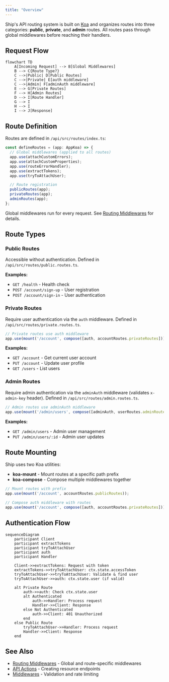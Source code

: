 ```yaml
---
title: "Overview"
---
```


Ship's API routing system is built on [Koa](https://koajs.com/) and organizes routes into three categories: **public**, **private**, and **admin** routes. All routes pass through global middlewares before reaching their handlers.

## Request Flow

```mermaid
flowchart TD
    A[Incoming Request] --> B[Global Middlewares]
    B --> C{Route Type?}
    C -->|Public| D[Public Routes]
    C -->|Private| E[auth middleware]
    C -->|Admin| F[adminAuth middleware]
    E --> G[Private Routes]
    F --> H[Admin Routes]
    D --> I[Route Handler]
    G --> I
    H --> I
    I --> J[Response]
```

## Route Definition

Routes are defined in `/api/src/routes/index.ts`:

```typescript /api/src/routes/index.ts
const defineRoutes = (app: AppKoa) => {
  // Global middlewares (applied to all routes)
  app.use(attachCustomErrors);
  app.use(attachCustomProperties);
  app.use(routeErrorHandler);
  app.use(extractTokens);
  app.use(tryToAttachUser);

  // Route registration
  publicRoutes(app);
  privateRoutes(app);
  adminRoutes(app);
};
```

Global middlewares run for every request. See [Routing Middlewares](/api-reference/routing/middlewares) for details.

## Route Types

### Public Routes

Accessible without authentication. Defined in `/api/src/routes/public.routes.ts`.

**Examples:**
- `GET /health` - Health check
- `POST /account/sign-up` - User registration
- `POST /account/sign-in` - User authentication

### Private Routes

Require user authentication via the `auth` middleware. Defined in `/api/src/routes/private.routes.ts`.

```typescript
// Private routes use auth middleware
app.use(mount('/account', compose([auth, accountRoutes.privateRoutes])));
```

**Examples:**
- `GET /account` - Get current user account
- `PUT /account` - Update user profile
- `GET /users` - List users

### Admin Routes

Require admin authentication via the `adminAuth` middleware (validates `x-admin-key` header). Defined in `/api/src/routes/admin.routes.ts`.

```typescript
// Admin routes use adminAuth middleware
app.use(mount('/admin/users', compose([adminAuth, userRoutes.adminRoutes])));
```

**Examples:**
- `GET /admin/users` - Admin user management
- `PUT /admin/users/:id` - Admin user updates

## Route Mounting

Ship uses two Koa utilities:

- **koa-mount** - Mount routes at a specific path prefix
- **koa-compose** - Compose multiple middlewares together

```typescript
// Mount routes with prefix
app.use(mount('/account', accountRoutes.publicRoutes));

// Compose auth middleware with routes
app.use(mount('/account', compose([auth, accountRoutes.privateRoutes])));
```

## Authentication Flow

```mermaid
sequenceDiagram
    participant Client
    participant extractTokens
    participant tryToAttachUser
    participant auth
    participant Handler

    Client->>extractTokens: Request with token
    extractTokens->>tryToAttachUser: ctx.state.accessToken
    tryToAttachUser->>tryToAttachUser: Validate & find user
    tryToAttachUser->>auth: ctx.state.user (if valid)
    
    alt Private Route
        auth->>auth: Check ctx.state.user
        alt Authenticated
            auth->>Handler: Process request
            Handler->>Client: Response
        else Not Authenticated
            auth->>Client: 401 Unauthorized
        end
    else Public Route
        tryToAttachUser->>Handler: Process request
        Handler->>Client: Response
    end
```

## See Also

- [Routing Middlewares](/api-reference/routing/middlewares) - Global and route-specific middlewares
- [API Actions](/api-reference/api-action) - Creating resource endpoints
- [Middlewares](/api-reference/middlewares) - Validation and rate limiting


